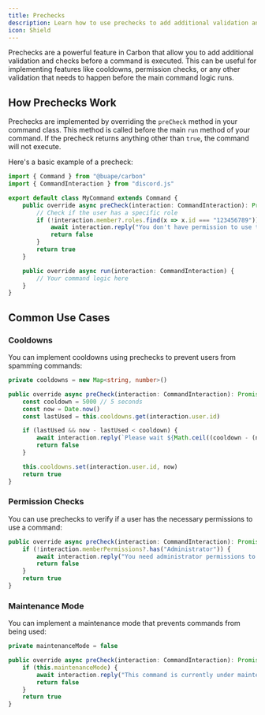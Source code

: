 ```yaml
---
title: Prechecks
description: Learn how to use prechecks to add additional validation and checks before a command runs.
icon: Shield
---
```


Prechecks are a powerful feature in Carbon that allow you to add additional validation and checks before a command is executed. This can be useful for implementing features like cooldowns, permission checks, or any other validation that needs to happen before the main command logic runs.

## How Prechecks Work

Prechecks are implemented by overriding the `preCheck` method in your command class. This method is called before the main `run` method of your command. If the precheck returns anything other than `true`, the command will not execute.

Here's a basic example of a precheck:

```typescript
import { Command } from "@buape/carbon"
import { CommandInteraction } from "discord.js"

export default class MyCommand extends Command {
	public override async preCheck(interaction: CommandInteraction): Promise<true | unknown> {
		// Check if the user has a specific role
		if (!interaction.member?.roles.find(x => x.id === "123456789")) {
			await interaction.reply("You don't have permission to use this command!")
			return false
		}
		return true
	}

	public override async run(interaction: CommandInteraction) {
		// Your command logic here
	}
}
```

## Common Use Cases

### Cooldowns
You can implement cooldowns using prechecks to prevent users from spamming commands:

```typescript
private cooldowns = new Map<string, number>()

public override async preCheck(interaction: CommandInteraction): Promise<true | unknown> {
	const cooldown = 5000 // 5 seconds
	const now = Date.now()
	const lastUsed = this.cooldowns.get(interaction.user.id)

	if (lastUsed && now - lastUsed < cooldown) {
		await interaction.reply(`Please wait ${Math.ceil((cooldown - (now - lastUsed)) / 1000)} seconds before using this command again.`)
		return false
	}

	this.cooldowns.set(interaction.user.id, now)
	return true
}
```

### Permission Checks
You can use prechecks to verify if a user has the necessary permissions to use a command:

```typescript
public override async preCheck(interaction: CommandInteraction): Promise<true | unknown> {
	if (!interaction.memberPermissions?.has("Administrator")) {
		await interaction.reply("You need administrator permissions to use this command!")
		return false
	}
	return true
}
```

### Maintenance Mode
You can implement a maintenance mode that prevents commands from being used:

```typescript
private maintenanceMode = false

public override async preCheck(interaction: CommandInteraction): Promise<true | unknown> {
	if (this.maintenanceMode) {
		await interaction.reply("This command is currently under maintenance. Please try again later.")
		return false
	}
	return true
}
```
